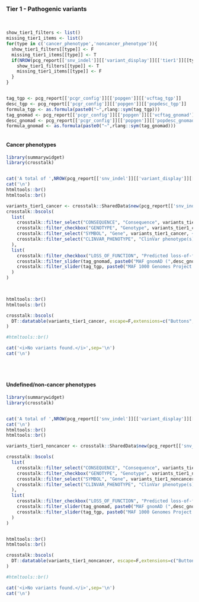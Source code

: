 
### Tier 1 - Pathogenic variants {.tabset}

<br>

```r


show_tier1_filters <- list()
missing_tier1_items <- list()
for(type in c('cancer_phenotype','noncancer_phenotype')){
  show_tier1_filters[[type]] <- F
  missing_tier1_items[[type]] <- T
  if(NROW(pcg_report[['snv_indel']][['variant_display']][['tier1']][[type]]) > 0){
    show_tier1_filters[[type]] <- T
    missing_tier1_items[[type]] <- F
  }
}


tag_tgp <- pcg_report[['pcgr_config']][['popgen']][['vcftag_tgp']]
desc_tgp <- pcg_report[['pcgr_config']][['popgen']][['popdesc_tgp']]
formula_tgp <- as.formula(paste0("~",rlang::sym(tag_tgp)))
tag_gnomad <- pcg_report[['pcgr_config']][['popgen']][['vcftag_gnomad']]
desc_gnomad <- pcg_report[['pcgr_config']][['popgen']][['popdesc_gnomad']]
formula_gnomad <- as.formula(paste0("~",rlang::sym(tag_gnomad)))



```


#### Cancer phenotypes

```r
library(summarywidget)
library(crosstalk)


cat('A total of ',NROW(pcg_report[['snv_indel']][['variant_display']][['tier1']][['cancer_phenotype']]), ' unique, germline variant(s) are found as pathogenic and associated with cancer phenotypes in ClinVar for the selected predisposition genes:')
cat('\n')
htmltools::br()
htmltools::br()

variants_tier1_cancer <- crosstalk::SharedData$new(pcg_report[['snv_indel']][['variant_display']][['tier1']][['cancer_phenotype']])
crosstalk::bscols(
  list(
    crosstalk::filter_select("CONSEQUENCE", "Consequence", variants_tier1_cancer, ~CONSEQUENCE),
    crosstalk::filter_checkbox("GENOTYPE", "Genotype", variants_tier1_cancer, ~GENOTYPE),
    crosstalk::filter_select("SYMBOL", "Gene", variants_tier1_cancer, ~SYMBOL),
    crosstalk::filter_select("CLINVAR_PHENOTYPE", "ClinVar phenotype(s)", variants_tier1_cancer, ~CLINVAR_PHENOTYPE)
  ),
  list(
    crosstalk::filter_checkbox("LOSS_OF_FUNCTION", "Predicted loss-of-function variant", variants_tier1_cancer, ~LOSS_OF_FUNCTION),
    crosstalk::filter_slider(tag_gnomad, paste0("MAF gnomAD (",desc_gnomad,")"), variants_tier1_cancer, formula_gnomad, sep="",ticks = F),
    crosstalk::filter_slider(tag_tgp, paste0("MAF 1000 Genomes Project (",desc_tgp,")"), variants_tier1_cancer, formula_tgp, sep="",ticks = F)
  )
)

    

htmltools::br()
htmltools::br()

crosstalk::bscols(
  DT::datatable(variants_tier1_cancer, escape=F,extensions=c("Buttons","Responsive"), width = "100%",options=list(buttons = c('csv','excel'),dom = 'Bfrtip'))
)

#htmltools::br()

```

```r
cat('<i>No variants found.</i>',sep='\n')
cat('\n')
```
<br><br>

#### Undefined/non-cancer phenotypes

```r
library(summarywidget)
library(crosstalk)


cat('A total of ',NROW(pcg_report[['snv_indel']][['variant_display']][['tier1']][['noncancer_phenotype']]), ' unique, germline variant(s) are found as pathogenic and associated with undefined/non-cancer phenotypes in ClinVar for the selected predisposition genes:')
cat('\n')
htmltools::br()
htmltools::br()

variants_tier1_noncancer <- crosstalk::SharedData$new(pcg_report[['snv_indel']][['variant_display']][['tier1']][['noncancer_phenotype']])

crosstalk::bscols(
  list(
    crosstalk::filter_select("CONSEQUENCE", "Consequence", variants_tier1_noncancer, ~CONSEQUENCE),
    crosstalk::filter_checkbox("GENOTYPE", "Genotype", variants_tier1_noncancer, ~GENOTYPE),
    crosstalk::filter_select("SYMBOL", "Gene", variants_tier1_noncancer, ~SYMBOL),
    crosstalk::filter_select("CLINVAR_PHENOTYPE", "ClinVar phenotype(s)", variants_tier1_noncancer, ~CLINVAR_PHENOTYPE)
  ),
  list(
    crosstalk::filter_checkbox("LOSS_OF_FUNCTION", "Predicted loss-of-function variant", variants_tier1_noncancer, ~LOSS_OF_FUNCTION),
    crosstalk::filter_slider(tag_gnomad, paste0("MAF gnomAD (",desc_gnomad,")"), variants_tier1_noncancer, formula_gnomad, sep="",ticks = F),
    crosstalk::filter_slider(tag_tgp, paste0("MAF 1000 Genomes Project (",desc_tgp,")"), variants_tier1_noncancer, formula_tgp, sep="",ticks = F)
  )
)


htmltools::br()
htmltools::br()

crosstalk::bscols(
  DT::datatable(variants_tier1_noncancer, escape=F,extensions=c("Buttons","Responsive"), width = "100%",options=list(buttons = c('csv','excel'),dom = 'Bfrtip'))
)

#htmltools::br()

```

```r
cat('<i>No variants found.</i>',sep='\n')
cat('\n')
```
<br><br>
